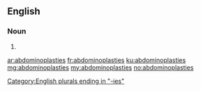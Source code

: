 ==English==

===Noun===
{{head|en|noun plural form}}

# {{plural of|abdominoplasty|lang=en}}

[[Category:English plurals ending in "-ies"]]

[[ar:abdominoplasties]]
[[fr:abdominoplasties]]
[[ku:abdominoplasties]]
[[mg:abdominoplasties]]
[[my:abdominoplasties]]
[[no:abdominoplasties]]